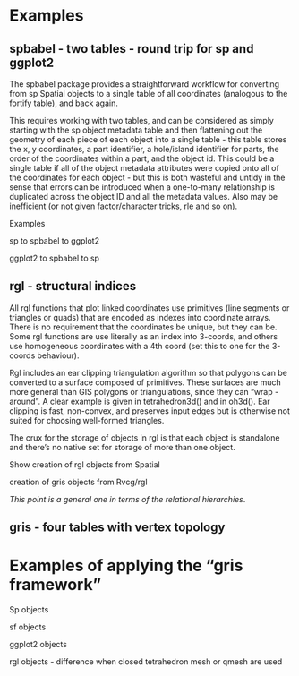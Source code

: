 # Examples

## spbabel - two tables - round trip for sp and ggplot2

The spbabel package provides a straightforward workflow for converting from sp Spatial objects to a single table of all coordinates (analogous to the fortify table), and back again. 

This requires working with two tables, and can be considered as simply starting with the sp object metadata table and then flattening out the geometry of each piece of each object into a single table - this table stores the x, y coordinates, a part identifier, a hole/island identifier for parts, the order of the coordinates within a part, and the object id. This could be a single table if all of the object metadata attributes were copied onto all of the coordinates for each object - but this is both wasteful and untidy in the sense that errors can be introduced when a one-to-many relationship is duplicated across the object ID and all the metadata values. Also may be inefficient (or not given factor/character tricks, rle and so on). 

Examples

sp to spbabel to ggplot2

ggplot2 to spbabel to sp




## rgl - structural indices

All rgl functions that plot linked coordinates use primitives (line segments or triangles or quads) that are encoded as indexes into coordinate arrays. There is no requirement that the coordinates be unique, but they can be. Some rgl functions are use literally as an index into 3-coords, and others use homogeneous coordinates with a 4th coord (set this to one for the 3-coords behaviour). 

Rgl includes an ear clipping triangulation algorithm so that polygons can be converted to a surface composed of primitives. These surfaces are much more general than GIS polygons or triangulations, since they can "wrap -around". A clear example is given in tetrahedron3d() and in oh3d(). Ear clipping is fast, non-convex, and preserves input edges but is otherwise not suited for choosing well-formed triangles. 

The crux for the storage of objects in rgl is that each object is standalone and there's no native set for storage of more than one object. 

Show creation of rgl objects from Spatial

creation of gris objects from Rvcg/rgl


*This point is a general one in terms of the relational hierarchies*. 

## gris - four tables with vertex topology


# Examples of applying the "gris framework"

Sp objects

sf objects

ggplot2 objects

rgl objects
- difference when closed tetrahedron mesh or qmesh are used

